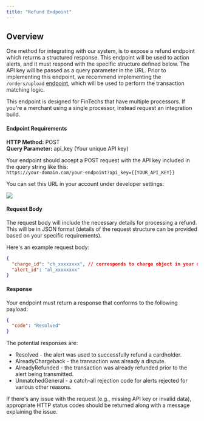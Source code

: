```yaml
---
title: "Refund Endpoint"
---
```


## Overview

One method for integrating with our system, is to expose a refund endpoint which returns a structured response. This endpoint will be used to action alerts, and it must respond with the specific structure defined below. The API key will be passed as a query parameter in the URL. Prior to implementing this endpoint, we recommend implementing the `/orders/upload` [endpoint](/reference/orders-upload), which will be used to perform the transaction matching logic.

This endpoint is designed for FinTechs that have multiple processors. If you're a merchant using a single processor, instead request an integration build.

#### Endpoint Requirements

**HTTP Method:** POST  
**Query Parameter:** api_key (Your unique API key)

Your endpoint should accept a POST request with the API key included in the query string like this:  
`https://your-domain.com/your-endpoint?api_key={{YOUR_API_KEY}}`

You can set this URL in your account under developer settings:

![](/images/reference/cb73ad3a066492daf730885b57a0a3c1c25a89f5a94e270984699d0c7ca2a9da-Screenshot_2024-10-03_at_8.50.20_PM.png)

#### Request Body

The request body will include the necessary details for processing a refund. This will be in JSON format (details of the request structure can be provided based on your specific requirements).

Here's an example request body:

```json
{
  "charge_id": "ch_xxxxxxxx", // corresponds to charge object in your database
  "alert_id": "al_xxxxxxxx"
}
```

#### Response

Your endpoint must return a response that conforms to the following payload:

```json
{
  "code": "Resolved"
}
```

The potential responses are:

- Resolved - the alert was used to successfully refund a cardholder.
- AlreadyChargeback - the transaction was already a dispute.
- AlreadyRefunded - the transaction was already refunded prior to the alert being transmitted.
- UnmatchedGeneral - a catch-all rejection code for alerts rejected for various other reasons.

If there's any issue with the request (e.g., missing API key or invalid data), appropriate HTTP status codes should be returned along with a message explaining the issue.
